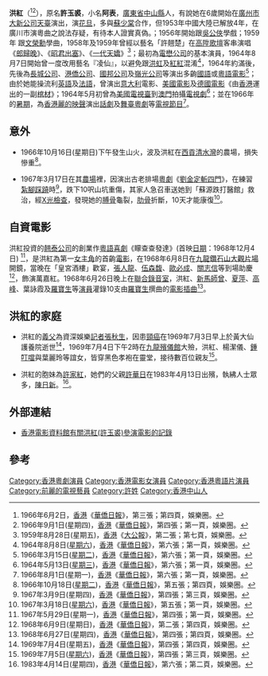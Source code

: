 '''洪紅'''（{{bd|1947年|8月31日}}<ref>1966年6月2日，[[香港|香港]]《[[華僑日報|華僑日報]]》，第三張；第四頁，娛樂圈。</ref><ref>1966年9月1日(星期四)，[[香港|香港]]《[[華僑日報|華僑日報]]》，第四張；第一頁，娛樂圈。</ref>），原名'''許玉裘'''，小名'''阿表'''，[[廣東省|廣東省]][[中山縣|中山縣]]人，有說她在6歲開始在[[廣州市|廣州市]][[大新公司|大新公司]][[天臺|天臺]]演出，演[[花旦|花旦]]，多與[[蘇少棠|蘇少棠]]合作，但1953年中國大陸已解放4年，在廣川市演粵曲之說法存疑，有待本人證實真偽。；1956年開始跟[[吳公俠|吳公俠]]學戲；1959年 跟[[文榮勳|文榮勳]]學曲，1958年及1959年曾經以藝名「許翹楚」在[[高陞歌壇|高陞歌壇]]客串演唱《[[郎歸晚|郎歸晚]]》、《[[昭君出塞|昭君出塞]]》、《[[一代天嬌|一代天嬌]]》<ref>1959年8月28日(星期五)，[[香港|香港]]《[[大公報|大公報]]》，第二張；第七頁，娛樂圈。</ref>；最初為[[電懋公司|電懋公司]]的基本演員，1964年8月7日開始曾一度改用藝名『凌仙』，以避免跟[[洪虹|洪虹]]及[[紅紅|紅紅]]混淆<ref>1964年8月8日([[星期六|星期六]])，[[香港|香港]]《[[華僑日報|華僑日報]]》，第六張；第一頁，娛樂圈。</ref>，1964年約滿後，先後為[[長城公司|長城公司]]、[[港僑公司|港僑公司]]、[[國邦公司|國邦公司]]及[[嶺光公司|嶺光公司]]等演出多齣[[國語|國語]]或[[粵語|粵語]][[電影|電影]]<ref>1966年3月15日([[星期二|星期二]])，[[香港|香港]]《[[華僑日報|華僑日報]]》，第六張；第一頁，娛樂圈。</ref>；由於她能操流利[[英語|英語]]及[[法語|法語]]，曾演出[[意大利|意大利]]電影、[[美國|美國]][[電影|電影]]及[[德國|德國]][[電影|電影]]《由[[香港|香港]]運出的一副[[棺材|棺材]]》；1964年5月初曾為[[美國|美國]][[電視臺|電視臺]]到[[澳門|澳門]]拍攝[[電視劇|電視劇]]<ref>1964年5月13日([[星期三|星期三]])，[[香港|香港]]《[[華僑日報|華僑日報]]》，第六張；第一頁，娛樂圈。</ref>；並在1966年的[[暑期|暑期]]，為[[香港|香港]][[麗的映聲|麗的映聲]]演出[[話劇|話劇]]及[[舞臺|舞臺]][[粵劇|粵劇]]等[[電視節目|電視節目]]<ref>1966年8月1日(星期一)，[[香港|香港]]《[[華僑日報|華僑日報]]》，第六張；第一頁，娛樂圈。</ref>。

== 意外 ==

* 1966年10月16日(星期日)下午發生山火，波及洪紅在[[西貢區|西貢]][[清水灣|清水灣]]的農場，損失慘重<ref>1966年10月18日([[星期二|星期二]])，[[香港|香港]]《[[華僑日報|華僑日報]]》，第五張；第四頁，娛樂圈。</ref>。

* 1967年3月17日在其[[農場|農場]]裡，因演出古老排場[[粵劇|粵劇]]《[[劉金定斬四門|劉金定斬四門]]》，在練習[[紮腳|紮腳]][[踩蹺|踩蹺]]時<ref>1967年3月9日(星期四)，[[香港|香港]]《[[華僑日報|華僑日報]]》，第四張；第三頁，娛樂圈。</ref>，跌下10呎山坑重傷，其家人急召車送她到「蘇源跌打醫館」救治，經[[X光檢查|X光檢查]]，發現她的[[膊骨|膊骨]]龜裂，[[肋骨|肋骨]]折斷，10天才能康復<ref>1967年3月18日([[星期六|星期六]])，[[香港|香港]]《[[華僑日報|華僑日報]]》，第五張；第一頁，娛樂圈。</ref>。

== 自資電影 ==

洪紅投資的[[翹泰公司|翹泰公司]]的創業作[[粵語|粵語]][[喜劇|喜劇]]《矇查查發達》(首映[[日期|日期]]：1968年12月4日) <ref>1967年5月29日(星期一)，[[香港|香港]]《[[華僑日報|華僑日報]]》，第四張；第一頁，娛樂圈。</ref>，是洪紅為第一[[女主角|女主角]]的首齣[[電影|電影]]，在1968年6月8日在[[九龍|九龍]][[鑽石山|鑽石山]][[大觀片場|大觀片場]]開鏡，當晚在「皇宮酒樓」歡宴，[[張人龍|張人龍]]、[[伍森馥|伍森馥]]、[[歐必成|歐必成]]、[[關志信|關志信]]等到場助慶<ref>1968年6月9日(星期日)，[[香港|香港]]《[[華僑日報|華僑日報]]》，第二張；第四頁，娛樂圈。</ref>，飾演萬嘉紅。1968年6月26日晚上在[[聯合錄音室|聯合錄音室]]，洪紅、[[新馬師曾|新馬師曾]]、[[夏萍|夏萍]]、[[高峰|高峰]]、葉詠霞及[[羅寶生|羅寶生]]等[[演員|演員]]灌錄10支由[[羅寶生|羅寶生]]撰曲的[[電影|電影]][[插曲|插曲]]<ref>1968年6月27日(星期四)，[[香港|香港]]《[[華僑日報|華僑日報]]》，第四張；第四頁，娛樂圈。</ref>。

== 洪紅的家庭 ==

* 洪紅的[[義父|義父]]為資深娛樂[[記者|記者]][[張秋生|張秋生]]，因患[[頸癌|頸癌]]在1969年7月3日早上於黃大仙護養院逝世<ref>1969年7月4日(星期五)，[[香港|香港]]《[[華僑日報|華僑日報]]》，第四張；第四頁，娛樂圈。</ref>，1969年7月4日下午2時在[[九龍殯儀館|九龍殯儀館]]大殮，洪紅、楊潔儀、[[鍾叮噹|鍾叮噹]]與葉麗玲等誼女，皆穿黑色孝袍在靈堂，接待數百位親友<ref>1969年7月5日([[星期六|星期六]])，[[香港|香港]]《[[華僑日報|華僑日報]]》，第四張；第三頁，娛樂圈。</ref>。

* 洪紅的胞妹為[[許家紅|許家紅]]，她們的父親[[許華日|許華日]]在1983年4月13日出殯，執紼人士眾多，[[陳日新|陳日新]]。<ref>1983年4月14日(星期四)，[[香港|香港]]《[[華僑日報|華僑日報]]》，第六張；第二頁，娛樂圈。</ref>。

== 外部連結 ==
* [http://ipac.hkfa.lcsd.gov.hk/ipac20/ipac.jsp?session=126374YW3G893.347&profile=hkfa&uri=link=3100036@!5650@!3100024@!3100036&aspect=basic_search&menu=search&ri=1&source=192.168.110.61@!horizon&term=%E6%B4%AA%E7%B4%85%2C&index=NAMEBRP 香港電影資料館有關洪紅(許玉裘)參演電影的記錄]{{Dead link|date=2018年6月 |bot=InternetArchiveBot |fix-attempted=no }}

== 參考 ==
{{Reflist}}

[[Category:香港粵劇演員|Category:香港粵劇演員]]
[[Category:香港電影女演員|Category:香港電影女演員]]
[[Category:香港粵語片演員|Category:香港粵語片演員]]
[[Category:前麗的電視藝員|Category:前麗的電視藝員]]
[[Category:許姓|Category:許姓]]
[[Category:香港中山人|Category:香港中山人]]